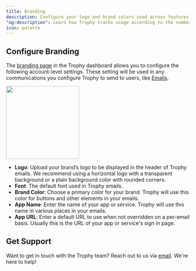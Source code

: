 ```yaml
---
title: Branding
description: Configure your logo and brand colors used across features built with Trophy.
"og:description": Learn how Trophy tracks usage according to the number of usres that use your product.
icon: palette
---
```


## Configure Branding

The [branding page](https://app.trophy.so/branding) in the Trophy dashboard allows you to configure the following account-level settings. These setting will be used in any communications you configure Trophy to send to users, like [Emails](/platform/emails).

<Frame>
  <img height="200" noZoom src="../assets/account/branding/branding_page.png" />
</Frame>

- **Logo**: Upload your brand’s logo to be displayed in the header of Trophy emails. We recommend using a horizontal logo with a transparent background or a plain background color with rounded corners.
- **Font**: The default font used in Trophy emails.
- **Brand Color**: Choose a primary color for your brand. Trophy will use this color for buttons and other elements in your emails.
- **App Name**: Enter the name of your app or service. Trophy will use this name in various places in your emails.
- **App URL**: Enter a default URL to use when not overridden on a per-email basis. Usually this is the URL of your app or service's sign in page.

## Get Support

Want to get in touch with the Trophy team? Reach out to us via [email](mailto:support@trophy.so). We're here to help!

